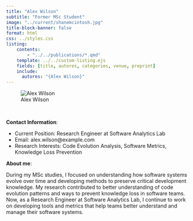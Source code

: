 ```yaml
---
title: "Alex Wilson"
subtitle: "Former MSc Student"
image: "../current/shanemcintosh.jpg"
title-block-banner: false
format: html
css: ../styles.css
listing:
    contents:
        - "../../publications/*.qmd"
    template: ../../custom-listing.ejs
    fields: [title, autores, categories, venue, preprint]
    include:
      autores: "{Alex Wilson}"
---
```


::: {.profile-image}
![Alex Wilson](../current/shanemcintosh.jpg "Alex Wilson")
:::
<br>

**Contact Information**:

- Current Position: Research Engineer at Software Analytics Lab
- Email: alex.wilson@example.com
- Research Interests: Code Evolution Analysis, Software Metrics, Knowledge Loss Prevention

**About me**:

During my MSc studies, I focused on understanding how software systems evolve over time and developing methods to preserve critical development knowledge. My research contributed to better understanding of code evolution patterns and ways to prevent knowledge loss in software teams. Now, as a Research Engineer at Software Analytics Lab, I continue to work on developing tools and metrics that help teams better understand and manage their software systems.
